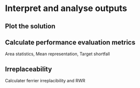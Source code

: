# Interpret and analyse outputs

## Plot the solution

## Calculate performance evaluation metrics

Area statistics, Mean representation, Target shortfall

## Irreplaceability 

Calculater ferrier irreplacibility and RWR


